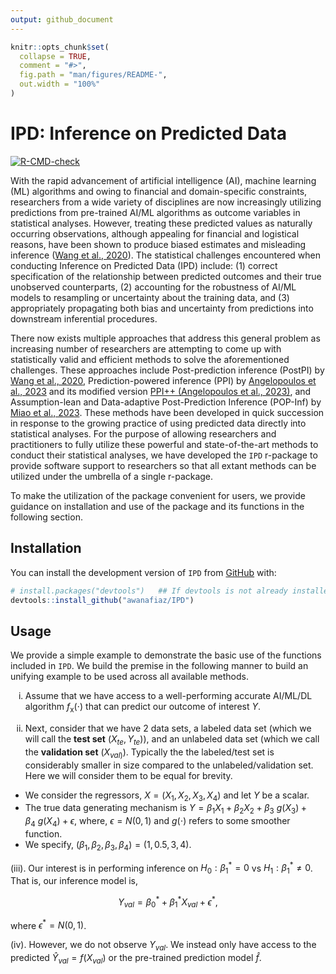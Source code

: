 ```yaml
---
output: github_document
---
```


<!-- README.md is generated from README.Rmd. Please edit that file -->

```r
knitr::opts_chunk$set(
  collapse = TRUE,
  comment = "#>",
  fig.path = "man/figures/README-",
  out.width = "100%"
)
```

# IPD: Inference on Predicted Data

<!-- badges: start -->
[![R-CMD-check](https://github.com/awanafiaz/IPD/actions/workflows/R-CMD-check.yaml/badge.svg)](https://github.com/awanafiaz/IPD/actions/workflows/R-CMD-check.yaml)
<!-- badges: end -->

With the rapid advancement of artificial intelligence (AI), machine learning (ML) algorithms and owing to financial and domain-specific constraints, researchers from a wide variety of disciplines are now increasingly utilizing predictions from pre-trained AI/ML algorithms as outcome variables in statistical analyses. However, treating these predicted values as naturally occurring observations, although appealing for financial and logistical reasons, have been shown to produce biased estimates and misleading inference ([Wang et al., 2020](https://www.pnas.org/doi/suppl/10.1073/pnas.2001238117)). The statistical challenges encountered when conducting Inference on Predicted Data (IPD) include: (1) correct specification of the relationship between predicted outcomes and their true unobserved counterparts, (2) accounting for the robustness of AI/ML models to resampling or uncertainty about the training data, and (3) appropriately propagating both bias and uncertainty from predictions into downstream inferential procedures.

There now exists multiple approaches that address this general problem as increasing number of researchers are attempting to come up with statistically valid and efficient methods to solve the aforementioned challenges. These approaches include Post-prediction inference (PostPI) by [Wang et al., 2020](https://www.pnas.org/doi/suppl/10.1073/pnas.2001238117), Prediction-powered inference (PPI) by [Angelopoulos et al., 2023](https://www.science.org/doi/10.1126/science.adi6000) and its modified version  [PPI++ (Angelopoulos et al., 2023)](https://arxiv.org/abs/2311.01453), and Assumption-lean and Data-adaptive Post-Prediction Inference (POP-Inf) by [Miao et al., 2023](https://arxiv.org/abs/2311.14220). These methods have been developed in quick succession in response to the growing practice of using predicted data directly into statistical analyses. For the purpose of allowing researchers and practitioners to fully utilize these powerful and state-of-the-art methods to conduct their statistical analyses, we have developed the `IPD` r-package to provide software support to researchers so that all extant methods can be utilized under the umbrella of a single r-package. 

To make the utilization of the package convenient for users, we provide guidance on installation and use of the package and its functions in the following section. 

## Installation

You can install the development version of `IPD` from [GitHub](https://github.com/) with:

```r
# install.packages("devtools")   ## If devtools is not already installed
devtools::install_github("awanafiaz/IPD")
```

## Usage

We provide a simple example to demonstrate the basic use of the functions included in `IPD`. We build the premise in the following manner to build an unifying example to be used across all available methods.

(i) Assume that we have access to a well-performing accurate AI/ML/DL algorithm $f_{\text{x}}(\cdot)$ that can predict our outcome of interest $Y$.

(ii) Next, consider that we have 2 data sets, a labeled data set (which we will call the **test set** $(X_{te}, Y_{te})$), and an unlabeled data set (which we call the **validation set** $(X_{val)}$). Typically the the labeled/test set is considerably smaller in size compared to the unlabeled/validation set. Here we will consider them to be equal for brevity. 
  
  - We consider the regressors, $X = (X_1, X_2, X_3, X_4)$ and let $Y$ be a scalar. 
  - The true data generating mechanism is $Y = \beta_1X_1 + \beta_2 X_2 + \beta_3 \ g(X_3) + \beta_4 \ g(X_4) + \epsilon,$ where, $\epsilon = N(0, 1)$ and $g(\cdot)$ refers to some smoother function. 
  - We specify, $(\beta_1, \beta_2, \beta_3, \beta_4) = (1, 0.5, 3, 4)$. 
  
  
(iii). Our interest is in performing inference on $H_0: \beta_1^* = 0$ vs $H_1: \beta_1^* \ne 0$. That is, our inference model is, 

$$
Y_{val} = \beta_0^* + \beta_1^* X_{val} + \epsilon^*,
$$

where $\epsilon^* = N(0, 1)$.

(iv). However, we do not observe $Y_{val}$. We instead only have access to the predicted $\hat Y_{val} = f(X_{val})$ or the pre-trained prediction model $\hat{f}$.


